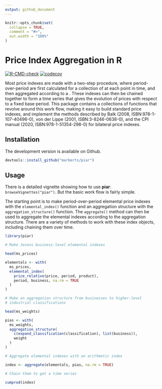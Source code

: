 ```yaml
---
output: github_document
---
```


<!-- README.md is generated from README.Rmd. Please edit that file. -->

```r
knitr::opts_chunk$set(
  collapse = TRUE,
  comment = "#>",
  out.width = "100%"
)
```

# Price Index Aggregation in R

<!-- badges: start -->
[![R-CMD-check](https://github.com/marberts/piar/workflows/R-CMD-check/badge.svg)](https://github.com/marberts/piar/actions)
[![codecov](https://codecov.io/gh/marberts/piar/branch/master/graph/badge.svg?token=lHDHsGHsLd)](https://codecov.io/gh/marberts/piar)
<!-- badges: end -->

Most price indexes are made with a two-step procedure, where period-over-period \emph{elemental indexes} are first calculated for a collection of \emph{elemental aggregates} at each point in time, and then aggregated according to a \emph{price index aggregation structure}. These indexes can then be chained together to form a time series that gives the evolution of prices with respect to a fixed base period. This package contains a collections of functions that revolve around this work flow, making it easy to build standard price indexes, and implement the methods described by Balk (2008, ISBN:978-1-107-40496-0), von der Lippe (2001, ISBN:3-8246-0638-0), and the CPI manual (2020, ISBN:978-1-51354-298-0) for bilateral price indexes.

## Installation

The development version is available on Github.

```r
devtools::install_github("marberts/piar")
```

## Usage

There is a detailed vignette showing how to use **piar**: `browseVignettes("piar")`. But the basic work flow is fairly simple. 

The starting point is to make period-over-period elemental price indexes with the `elemental_index()` function and an aggregation structure with the `aggregation_structure()` function. The `aggregate()` method can then be used to aggregate the elemental indexes according to the aggregation structure. There are a variety of methods to work with these index objects, including chaining them over time.

```r
library(piar)

# Make Jevons business-level elemental indexes

head(ms_prices)

elementals <- with(
  ms_prices, 
  elemental_index(
    price_relative(price, period, product), 
    period, business, na.rm = TRUE
  )
)

# Make an aggregation structure from businesses to higher-level
# industrial classifications

head(ms_weights)

pias <- with(
  ms_weights,
  aggregation_structure(
    c(expand_classification(classification), list(business)),
    weight
  )
)

# Aggregate elemental indexes with an arithmetic index

index <- aggregate(elementals, pias, na.rm = TRUE)

# Chain them to get a time series

cumprod(index)
```